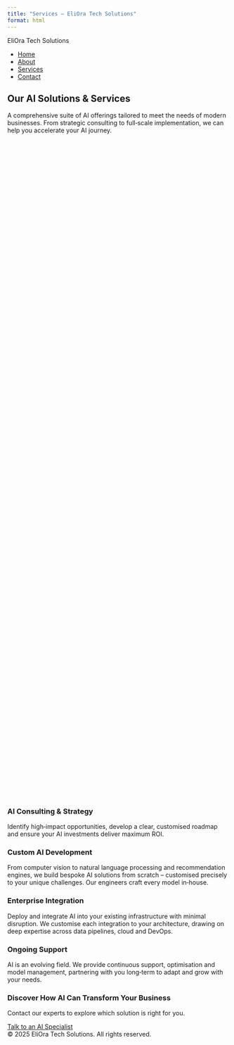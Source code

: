 ```yaml
---
title: "Services – EliOra Tech Solutions"
format: html
---
```


<!--
  Services page for EliOra Tech Solutions.
  Outlines our comprehensive suite of AI offerings using a grid of cards
  and finishes with a call‑to‑action inviting visitors to speak with an
  AI specialist.
-->

<div id="vanta-bg"></div>

<nav class="navbar">
<div class="brand">EliOra Tech Solutions</div>
<ul>
<li><a href="index.html">Home</a></li>
<li><a href="about.html">About</a></li>
<li><a href="services.html">Services</a></li>
<li><a href="contact.html">Contact</a></li>
</ul>
</nav>

<main>

<section class="section hero-section visible" style="min-height:40vh;">
<h1>Our AI Solutions & Services</h1>
<p>A comprehensive suite of AI offerings tailored to meet the needs of modern businesses. From strategic consulting to full‑scale implementation, we can help you accelerate your AI journey.</p>
</section>

<section class="section">
<div class="services-grid">
<div class="service-card">
<h3>AI Consulting & Strategy</h3>
<p>Identify high‑impact opportunities, develop a clear, customised roadmap and ensure your AI investments deliver maximum ROI.</p>
</div>
<div class="service-card">
<h3>Custom AI Development</h3>
<p>From computer vision to natural language processing and recommendation engines, we build bespoke AI solutions from scratch – customised precisely to your unique challenges. Our engineers craft every model in‑house.</p>
</div>
<div class="service-card">
<h3>Enterprise Integration</h3>
<p>Deploy and integrate AI into your existing infrastructure with minimal disruption. We customise each integration to your architecture, drawing on deep expertise across data pipelines, cloud and DevOps.</p>
</div>
<div class="service-card">
<h3>Ongoing Support</h3>
<p>AI is an evolving field. We provide continuous support, optimisation and model management, partnering with you long‑term to adapt and grow with your needs.</p>
</div>
</div>
</section>

<section class="section cta-section">
<h3>Discover How AI Can Transform Your Business</h3>
<p>Contact our experts to explore which solution is right for you.</p>
<a href="contact.html" class="cta-button">Talk to an AI Specialist</a>
</section>

</main>

<footer>
© 2025 EliOra Tech Solutions. All rights reserved.
</footer>